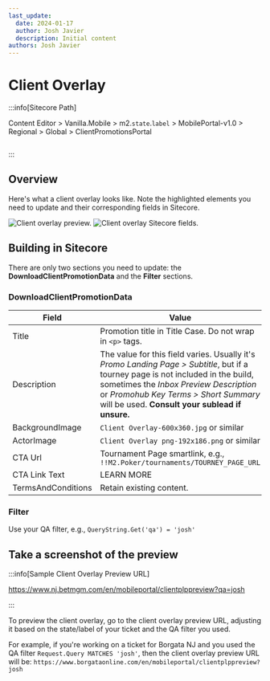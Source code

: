 ```yaml
---
last_update:
  date: 2024-01-17
  author: Josh Javier
  description: Initial content
authors: Josh Javier
---
```



# Client Overlay

:::info[Sitecore Path]

Content Editor > Vanilla.Mobile > m2.`state`.`label` > MobilePortal-v1.0 > Regional > Global > ClientPromotionsPortal

<img src={clientOverlayPath} alt="" className="my-4" />

:::

## Overview

Here's what a client overlay looks like. Note the highlighted elements you need to update and their corresponding fields in Sitecore.

<img src={clientOverlayPreview} alt="Client overlay preview." className="my-4" />

<img src={clientOverlaySitecore} alt="Client overlay Sitecore fields." className="my-4" />


## Building in Sitecore

There are only two sections you need to update: the **DownloadClientPromotionData** and the **Filter** sections.

### DownloadClientPromotionData

| Field | Value |
| ----- | ----- |
| Title | Promotion title in Title Case. Do not wrap in `<p>` tags. |
| Description | The value for this field varies. Usually it's *Promo Landing Page > Subtitle*, but if a tourney page is not included in the build, sometimes the *Inbox Preview Description* or *Promohub Key Terms > Short Summary* will be used. **Consult your sublead if unsure.** |
| BackgroundImage | `Client Overlay-600x360.jpg` or similar |
| ActorImage | `Client Overlay png-192x186.png` or similar |
| CTA Url | Tournament Page smartlink, e.g., `!!M2.Poker/tournaments/TOURNEY_PAGE_URL`
| CTA Link Text | LEARN MORE |
| TermsAndConditions | Retain existing content. |

### Filter

Use your QA filter, e.g., `QueryString.Get('qa') = 'josh'`

## Take a screenshot of the preview

:::info[Sample Client Overlay Preview URL]

https://www.nj.betmgm.com/en/mobileportal/clientplppreview?qa=josh

:::

To preview the client overlay, go to the client overlay preview URL, adjusting it based on the state/label of your ticket and the QA filter you used.

For example, if you're working on a ticket for Borgata NJ and you used the QA filter `Request.Query MATCHES 'josh'`, then the client overlay preview URL will be: `https://www.borgataonline.com/en/mobileportal/clientplppreview?josh`
